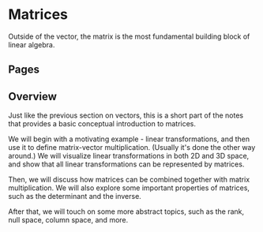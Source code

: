
# Matrices

Outside of the vector, the matrix is the most fundamental building block of linear algebra.

## Pages

<DocCardList />

## Overview

Just like the previous section on vectors, this is a short part of the notes that provides a basic conceptual introduction to matrices.

We will begin with a motivating example - linear transformations, and then use it to define matrix-vector multiplication.
(Usually it's done the other way around.)
We will visualize linear transformations in both 2D and 3D space, and show that all linear transformations can be represented by matrices.

Then, we will discuss how matrices can be combined together with matrix multiplication.
We will also explore some important properties of matrices, such as the determinant and the inverse.

After that, we will touch on some more abstract topics, such as the rank, null space, column space, and more.
